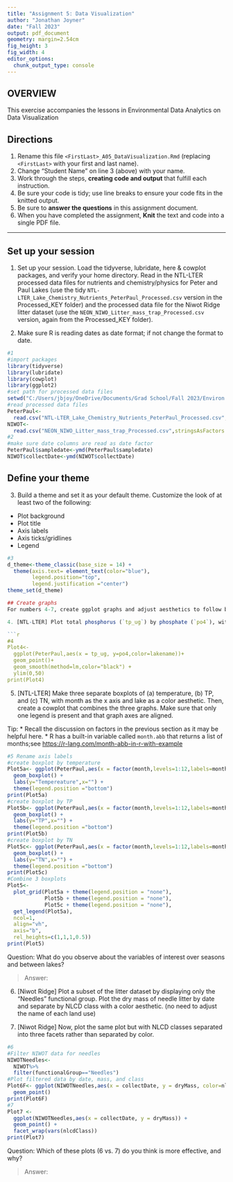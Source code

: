 ```yaml
---
title: "Assignment 5: Data Visualization"
author: "Jonathan Joyner"
date: "Fall 2023"
output: pdf_document
geometry: margin=2.54cm
fig_height: 3
fig_width: 4
editor_options: 
  chunk_output_type: console
---
```


## OVERVIEW

This exercise accompanies the lessons in Environmental Data Analytics on Data Visualization 

## Directions
1.  Rename this file `<FirstLast>_A05_DataVisualization.Rmd` (replacing `<FirstLast>` with your first and last name).
2. Change "Student Name" on line 3 (above) with your name.
3. Work through the steps, **creating code and output** that fulfill each instruction.
4. Be sure your code is tidy; use line breaks to ensure your code fits in the knitted output.
5. Be sure to **answer the questions** in this assignment document.
6. When you have completed the assignment, **Knit** the text and code into a single PDF file.

---

## Set up your session 

1. Set up your session. Load the tidyverse, lubridate, here & cowplot packages, and verify your home directory. Read in the NTL-LTER processed data files for nutrients and chemistry/physics for Peter and Paul Lakes (use the tidy `NTL-LTER_Lake_Chemistry_Nutrients_PeterPaul_Processed.csv` version in the Processed_KEY folder) and the processed data file for the Niwot Ridge litter dataset (use the `NEON_NIWO_Litter_mass_trap_Processed.csv` version, again from the Processed_KEY folder). 

2. Make sure R is reading dates as date format; if not change the format to date.

```r
#1 
#import packages
library(tidyverse)
library(lubridate)
library(cowplot)
library(ggplot2)
#set path for processed data files
setwd("C:/Users/jbjoy/OneDrive/Documents/Grad School/Fall 2023/Environ 872/EDE_Fall2023/Data/Processed_KEY")
#read processed data files
PeterPaul<-
  read.csv("NTL-LTER_Lake_Chemistry_Nutrients_PeterPaul_Processed.csv",stringsAsFactors = TRUE)
NIWOT<-
  read.csv("NEON_NIWO_Litter_mass_trap_Processed.csv",stringsAsFactors = TRUE)
#2 
#make sure date columns are read as date factor
PeterPaul$sampledate<-ymd(PeterPaul$sampledate)
NIWOT$collectDate<-ymd(NIWOT$collectDate)
```
## Define your theme
3. Build a theme and set it as your default theme. Customize the look of at least two of the following: 
 * Plot background
 * Plot title
 * Axis labels
 * Axis ticks/gridlines
 * Legend

```r
#3
d_theme<-theme_classic(base_size = 14) +
  theme(axis.text= element_text(color="blue"),
        legend.position="top",
        legend.justification ="center")
theme_set(d_theme)

## Create graphs
For numbers 4-7, create ggplot graphs and adjust aesthetics to follow best practices for data visualization. Ensure your theme, color palettes, axes, and additional aesthetics are edited accordingly.

4. [NTL-LTER] Plot total phosphorus (`tp_ug`) by phosphate (`po4`), with separate aesthetics for Peter and Paul lakes. Add a line of best fit and color it black. Adjust your axes to hide extreme values (hint: change the limits using `xlim()` and/or `ylim()`).

```r
#4 
Plot4<-
  ggplot(PeterPaul,aes(x = tp_ug, y=po4,color=lakename))+
  geom_point()+
  geom_smooth(method=lm,color="black") +
  ylim(0,50)
print(Plot4)
```


5. [NTL-LTER] Make three separate boxplots of (a) temperature, (b) TP, and (c) TN, with month as the x axis and lake as a color aesthetic. Then, create a cowplot that combines the three graphs. Make sure that only one legend is present and that graph axes are aligned. 

Tip:
* Recall the discussion on factors in the previous section as it may be helpful here. 
* R has a built-in variable called `month.abb` that returns a list of months;see <https://r-lang.com/month-abb-in-r-with-example>

```r
#5 Rename axis labels
#create boxplot by temperature
Plot5a<- ggplot(PeterPaul,aes(x = factor(month,levels=1:12,labels=month.abb), y = temperature_C, color=lakename))+
  geom_boxplot() +
  labs(y="Tempereature",x="") +
  theme(legend.position ="bottom")
print(Plot5a)
#create boxplot by TP
Plot5b<- ggplot(PeterPaul,aes(x = factor(month,levels=1:12,labels=month.abb), y = temperature_C, color=lakename))+
  geom_boxplot() +
  labs(y="TP",x="") +
  theme(legend.position ="bottom")
print(Plot5b)
#create boxplot by TN
Plot5c<- ggplot(PeterPaul,aes(x = factor(month,levels=1:12,labels=month.abb), y = temperature_C, color=lakename))+
  geom_boxplot() +
  labs(y="TN",x="") +
  theme(legend.position ="bottom")
print(Plot5c)
#Combine 3 boxplots
Plot5<-
  plot_grid(Plot5a + theme(legend.position = "none"),
            Plot5b + theme(legend.position = "none"),
            Plot5c + theme(legend.position = "none"),
  get_legend(Plot5a),
  ncol=1,
  align="vh",
  axis="b",
  rel_heights=c(1,1,1,0.5))
print(Plot5)
```

Question: What do you observe about the variables of interest over seasons and between lakes? 

> Answer: 

6. [Niwot Ridge] Plot a subset of the litter dataset by displaying only the "Needles" functional group. Plot the dry mass of needle litter by date and separate by NLCD class with a color aesthetic. (no need to adjust the name of each land use)

7. [Niwot Ridge] Now, plot the same plot but with NLCD classes separated into three facets rather than separated by color. 

```r
#6
#Filter NIWOT data for needles
NIWOTNeedles<-
  NIWOT%>%
  filter(functionalGroup=="Needles")
#Plot filtered data by date, mass, and class
Plot6F<- ggplot(NIWOTNeedles,aes(x = collectDate, y = dryMass, color=nlcdClass))+
  geom_point()
print(Plot6F)
#7
Plot7 <-
  ggplot(NIWOTNeedles,aes(x = collectDate, y = dryMass)) +
  geom_point() +
  facet_wrap(vars(nlcdClass))
print(Plot7)
```
Question: Which of these plots (6 vs. 7) do you think is more effective, and why? 

> Answer: